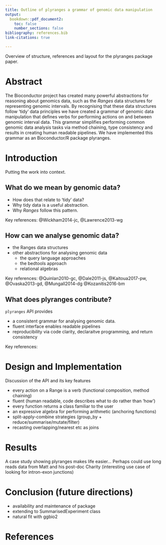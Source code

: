 ```yaml
---
title: Outline of plyranges a grammar of genomic data manipulation
output:
  bookdown::pdf_document2:
    toc: false
    number_sections: false
bibliography: references.bib
link-citations: true

---
```


Overview of structure, references and layout for the plyranges package paper. 

# Abstract

The Bioconductor project has created many powerful abstractions for
reasoning about genomics data, such as the _Ranges_ data structures 
for representing genomic intervals. By recognising that these data structures
follow 'tidy' data principles we have created a grammar of genomic data 
manipulation that defines verbs for performing actions on and between genomic 
interval data. This grammar simplifies performing common genomic data analysis 
tasks via method chaining, type consistency and results in creating human 
readable pipelines. We have implemented this grammar as an Bioconductor/R 
package  plyranges.

# Introduction

Putting the work into context.

## What do we mean by genomic data?
  
  - How does that relate to 'tidy' data?
  - Why tidy data is a useful abstraction.
  - Why _Ranges_ follow this pattern.

Key references: @Wickham2014-jc, @Lawrence2013-wg

## How can we analyse genomic data?

  - the Ranges data structures
  - other abstractions for analysing genomic data
    - the query language approaches
    - the bedtools approach
    - relational algebras

Key references: @Quinlan2010-gc, @Dale2011-js, @Kaitoua2017-pw, @Ovaska2013-gd, @Mungall2014-dg @Kozanitis2016-bm

## What does plyranges contribute?

`plyranges` API provides

- a consistent grammar for analysing genomic data.
- fluent interface enables readable pipelines 
- reproducibility via code clarity, declaraitve programming,  and return consistency 

Key references: 


# Design and Implementation

Discussion of the API and its key features

- every action on a Range is a verb (functional composition, method chaining)
- fluent (human readable, code describes what to do rather than 'how')
- every function returns a class familiar to the user
- an expressive algebra for performing arithmetic (anchoring functions)
- split-apply-combine strategies (group_by + reduce/summarise/mutate/filter)
- recasting overlapping/nearest etc as joins


# Results

A case study showing plyranges makes life easier...
Perhaps could use long reads data from Matt and his post-doc Charity (interesting
use case of looking for intron-exon junctions)

# Conclusion (future directions)

- availability and maintenance of package
- extending to SummarisedExperiment class
- natural fit with ggbio2

# References

